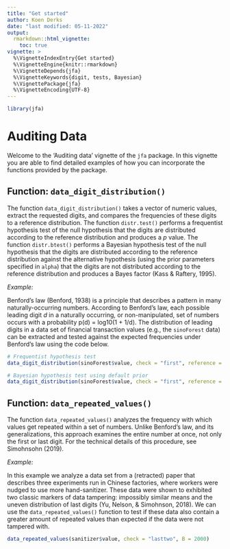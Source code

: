 ```yaml
---
title: "Get started"
author: Koen Derks
date: "last modified: 05-11-2022"
output: 
  rmarkdown::html_vignette:
    toc: true
vignette: >
  %\VignetteIndexEntry{Get started}
  %\VignetteEngine{knitr::rmarkdown}
  %\VignetteDepends{jfa}
  %\VignetteKeywords{digit, tests, Bayesian}
  %\VignettePackage{jfa}
  %\VignetteEncoding{UTF-8}
---
```


```r
library(jfa)
```

# Auditing Data

Welcome to the 'Auditing data' vignette of the `jfa` package. In this vignette you are able to find detailed examples of how you can incorporate the functions provided by the package.

## Function: `data_digit_distribution()`

The function `data_digit_distribution()` takes a vector of numeric values, extract the requested digits, and compares the frequencies of these digits to a reference distribution. The function `distr.test()` performs a frequentist hypothesis test of the null hypothesis that the digits are distributed according to the reference distribution and produces a *p* value. The function `distr.btest()` performs a Bayesian hypothesis test of the null hypothesis that the digits are distributed according to the reference distribution against the alternative hypothesis (using the prior parameters specified in `alpha`) that the digits are not distributed according to the reference distribution and produces a Bayes factor (Kass & Raftery, 1995).

*Example:*

Benford’s law (Benford, 1938) is a principle that describes a pattern in many naturally-occurring numbers. According to Benford's law, each possible leading digit *d* in a naturally occurring, or non-manipulated, set of numbers occurs with a probability p(d) = log10(1 + 1/d). The distribution of leading digits in a data set of financial transaction values (e.g., the `sinoForest` data) can be extracted and tested against the expected frequencies under Benford's law using the code below.

```r
# Frequentist hypothesis test
data_digit_distribution(sinoForest$value, check = "first", reference = "benford")

# Bayesian hypothesis test using default prior
data_digit_distribution(sinoForest$value, check = "first", reference = "benford", prior = TRUE)
```

## Function: `data_repeated_values()`

The function `data_repeated_values()` analyzes the frequency with which values get repeated within a set of numbers. Unlike Benford's law, and its generalizations, this approach examines the entire number at once, not only the first or last digit. For the technical details of this procedure, see Simohnsohn (2019).

*Example:*

In this example we analyze a data set from a (retracted) paper that describes three experiments run in Chinese factories, where workers were nudged to use more hand-sanitizer. These data were shown to exhibited two classic markers of data tampering: impossibly similar means and the uneven distribution of last digits (Yu, Nelson, & Simohnson, 2018). We can use the `data_repeated_values()` function to test if these data also contain a greater amount of repeated values than expected if the data were not tampered with.

```r
data_repeated_values(sanitizer$value, check = "lasttwo", B = 2000)
```
